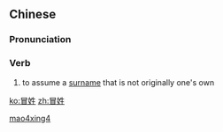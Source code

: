 ==Chinese==
{{zh-forms}}

===Pronunciation===
{{zh-pron
|m=màoxìng
|cat=v
}}

===Verb===
{{zh-verb}}

# {{lb|zh|literary}} to assume a [[w:Chinese surname|surname]] that is not originally one's own

[[Category:Mandarin literary terms|mao4xing4]]

[[ko:冒姓]]
[[zh:冒姓]]